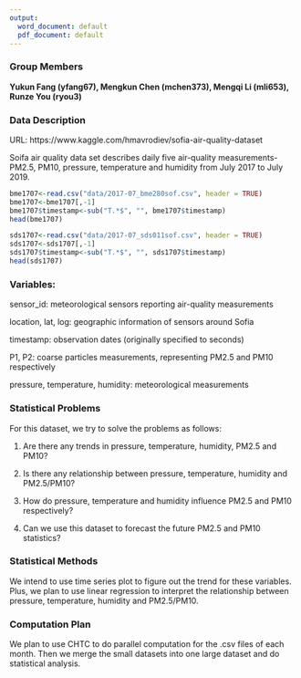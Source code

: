 ```yaml
---
output:
  word_document: default
  pdf_document: default
---
```


\begin{center}
\textbf{Project Proposal: Sofia Air Quality Analysis}
\end{center}

### Group Members

**Yukun Fang (yfang67), Mengkun Chen (mchen373), Mengqi Li (mli653), Runze You (ryou3)**

### Data Description

URL: https://www.kaggle.com/hmavrodiev/sofia-air-quality-dataset

Soifa air quality data set describes daily five air-quality measurements-PM2.5, PM10, pressure, temperature and humidity from July 2017 to July 2019. 

```r
bme1707<-read.csv("data/2017-07_bme280sof.csv", header = TRUE)
bme1707<-bme1707[,-1]
bme1707$timestamp<-sub("T.*$", "", bme1707$timestamp)
head(bme1707)
```

```r
sds1707<-read.csv("data/2017-07_sds011sof.csv", header = TRUE)
sds1707<-sds1707[,-1]
sds1707$timestamp<-sub("T.*$", "", sds1707$timestamp)
head(sds1707)
```

### Variables: 

sensor_id: meteorological sensors reporting air-quality measurements

location, lat, log: geographic information of sensors around Sofia

timestamp: observation dates (originally specified to seconds)

P1, P2: coarse particles measurements, representing PM2.5 and PM10 respectively

pressure, temperature, humidity: meteorological measurements

### Statistical Problems

For this dataset, we try to solve the problems as follows:

1. Are there any trends in pressure, temperature, humidity, PM2.5 and PM10?

2. Is there any relationship between pressure, temperature, humidity and PM2.5/PM10?

3. How do pressure, temperature and humidity influence PM2.5 and PM10 respectively?

4. Can we use this dataset to forecast the future PM2.5 and PM10 statistics?

### Statistical Methods

We intend to use time series plot to figure out the trend for these variables. Plus, we plan to use linear regression to interpret the relationship between pressure, temperature, humidity and PM2.5/PM10. 

### Computation Plan

We plan to use CHTC to do parallel computation for the .csv files of each month. Then we merge the small datasets into one large dataset and do statistical analysis. 